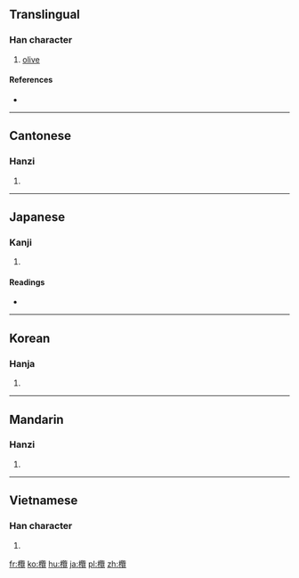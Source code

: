 {{also|榄}}
==Translingual==

===Han character===
{{Han char|rn=75|rad=木|as=21|sn=25|four=48916|canj=DSWU|ids=⿰木覽}}

# [[olive]]

====References====
* {{Han ref|kx=0564.100|dkj=15964|dj=0953.140|hdz=21326.050|uh=6B16|ud=27414|bh=C656|bd=50774}}

----

==Cantonese==

===Hanzi===
{{yue-hanzi|jyut=laam5|y=laam5|sim=榄}}

# {{defn|lang=yue|sort=木21}}

----

==Japanese==

===Kanji===
{{ja-kanji|grade=|rs=木21}}

# {{defn|lang=ja|sort=木21}}

====Readings====
* {{ja-readings|on=[[らん]] (ran)|kun=}}

----

==Korean==

===Hanja===
{{ko-hanja|hangeul=[[람]]>[[남]]|eumhun=|rv=ram>nam|mr=ram>nam|y=lam>nam}}

# {{defn|lang=ko|sort=木21}}

----

==Mandarin==

===Hanzi===
{{cmn-hanzi|sim=榄|pin=[[lǎn]] ([[lan3]])|wg=lan<sup>3</sup>}}

# {{defn|lang=cmn|sort=木21}}

----

==Vietnamese==

===Han character===
{{vi-hantu|[[lãm]]|rs=木21}}

# {{defn|lang=vi|sort=木21}}

[[fr:欖]]
[[ko:欖]]
[[hu:欖]]
[[ja:欖]]
[[pl:欖]]
[[zh:欖]]